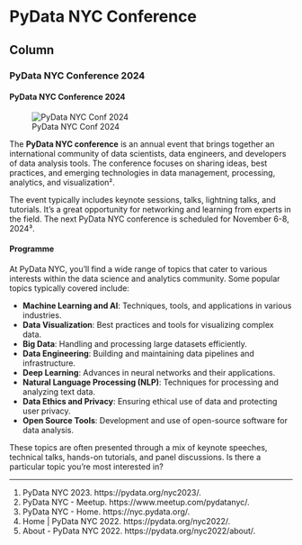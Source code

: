 PyData NYC Conference {data-navmenu="Conferences"}
===========================================

Column {.tabset}
--------------------

### PyData NYC Conference 2024

#### PyData NYC Conference 2024

![PyData NYC Conf 2024](Conferences/PYDATA_NYC_BANNER.jpg)

The **PyData NYC conference** is an annual event that brings together an international community of data scientists, data engineers, and developers of data analysis tools. The conference focuses on sharing ideas, best practices, and emerging technologies in data management, processing, analytics, and visualization².
<p>
The event typically includes keynote sessions, talks, lightning talks, and tutorials. It's a great opportunity for networking and learning from experts in the field. The next PyData NYC conference is scheduled for November 6-8, 2024³.


#### Programme

At PyData NYC, you'll find a wide range of topics that cater to various interests within the data science and analytics community. Some popular topics typically covered include:

- **Machine Learning and AI**: Techniques, tools, and applications in various industries.
- **Data Visualization**: Best practices and tools for visualizing complex data.
- **Big Data**: Handling and processing large datasets efficiently.
- **Data Engineering**: Building and maintaining data pipelines and infrastructure.
- **Deep Learning**: Advances in neural networks and their applications.
- **Natural Language Processing (NLP)**: Techniques for processing and analyzing text data.
- **Data Ethics and Privacy**: Ensuring ethical use of data and protecting user privacy.
- **Open Source Tools**: Development and use of open-source software for data analysis.

These topics are often presented through a mix of keynote speeches, technical talks, hands-on tutorials, and panel discussions. Is there a particular topic you're most interested in?

---------------------------------------------------------------------------------

(1) PyData NYC 2023. https://pydata.org/nyc2023/.
(2) PyData NYC - Meetup. https://www.meetup.com/pydatanyc/.
(3) PyData NYC - Home. https://nyc.pydata.org/.
(4) Home | PyData NYC 2022. https://pydata.org/nyc2022/.
(5) About - PyData NYC 2022. https://pydata.org/nyc2022/about/. 